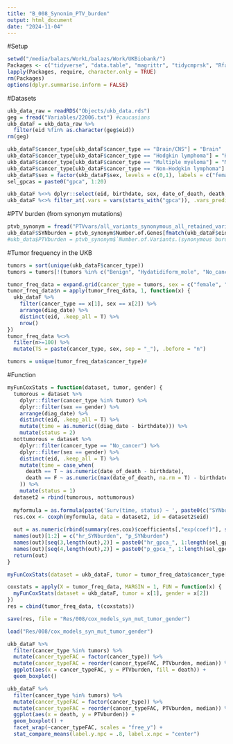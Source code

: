 ```yaml
---
title: "B_008_Synonim_PTV_burden"
output: html_document
date: "2024-11-04"
---
```


#Setup

```r
setwd("/media/balazs/WorkL/balazs/Work/UKBiobank/")
Packages <- c("tidyverse", "data.table", "magrittr", "tidycmprsk", "Rfast", "survminer", "ggsurvfit", "fastmatch", "future.apply", "ComplexHeatmap", "pbapply", "forestmodel", "clusterProfiler", "org.Hs.eg.db", "ggrepel", "ggsci", "scales", "ggpubr", "RColorBrewer", "survival")
lapply(Packages, require, character.only = TRUE)
rm(Packages)
options(dplyr.summarise.inform = FALSE)

```

#Datasets

```r
ukb_data_raw = readRDS("Objects/ukb_data.rds")
geg = fread("Variables/22006.txt") #caucasians
ukb_dataF = ukb_data_raw %>% 
  filter(eid %fin% as.character(geg$eid))
rm(geg)

ukb_dataF$cancer_type[ukb_dataF$cancer_type == "Brain/CNS"] = "Brain"
ukb_dataF$cancer_type[ukb_dataF$cancer_type == "Hodgkin lymphoma"] = "HodgkinLymphoma"
ukb_dataF$cancer_type[ukb_dataF$cancer_type == "Multiple myeloma"] = "MultipleMyeloma"
ukb_dataF$cancer_type[ukb_dataF$cancer_type == "Non-Hodgkin lymphoma"] = "NonHodgkinLymphoma"
ukb_dataF$sex = factor(ukb_dataF$sex, levels = c(0,1), labels = c("female", "male"))
sel_gpcas = paste0("gpca", 1:20)

ukb_dataF %<>% dplyr::select(eid, birthdate, sex, date_of_death, death, diag_date, cancer_type, all_of(sel_gpcas))
ukb_dataF %<>% filter_at(.vars = vars(starts_with("gpca")), .vars_predicate = any_vars(!is.na(.)))
```


#PTV burden (from synonym mutations)

```r
ptvb_synonym = fread("PTVvars/all_variants_synonymous_all_retained_variants_synonymous_only_SynonymousBurden_first_3_columns.tsv")
ukb_dataF$SYNburden = ptvb_synonym$Number.of.Genes[fmatch(ukb_dataF$eid, ptvb_synonym$Patient.ID)]
#ukb_data$PTVburden = ptvb_synonym$`Number.of.Variants.(synonymous burden)`[fmatch(ukb_data$eid, ptvb_synonym$Patient.ID)]
```


#Tumor frequency in the UKB

```r
tumors = sort(unique(ukb_dataF$cancer_type))
tumors = tumors[!(tumors %in% c("Benign", "Hydatidiform_mole", "No_cancer", "other", "undef"))]

tumor_freq_data = expand.grid(cancer_type = tumors, sex = c("female", "male"), stringsAsFactors = F)
tumor_freq_data$n = apply(tumor_freq_data, 1, function(x) {
  ukb_dataF %>% 
    filter(cancer_type == x[1], sex == x[2]) %>% 
    arrange(diag_date) %>% 
    distinct(eid, .keep_all = T) %>% 
    nrow()
})
tumor_freq_data %<>% 
  filter(n>=100) %>% 
  mutate(TS = paste(cancer_type, sex, sep = "_"), .before = "n")

tumors = unique(tumor_freq_data$cancer_type)#

```

#Function

```r
myFunCoxStats = function(dataset, tumor, gender) {
  tumorous = dataset %>% 
    dplyr::filter(cancer_type %in% tumor) %>% 
    dplyr::filter(sex == gender) %>% 
    arrange(diag_date) %>% 
    distinct(eid, .keep_all = T) %>% 
    mutate(time = as.numeric((diag_date - birthdate))) %>% 
    mutate(status = 2)
  nottumorous = dataset %>% 
    dplyr::filter(cancer_type == "No_cancer") %>%
    dplyr::filter(sex == gender) %>%
    distinct(eid, .keep_all = T) %>% 
    mutate(time = case_when(
      death == T ~ as.numeric(date_of_death - birthdate),
      death == F ~ as.numeric(max(date_of_death, na.rm = T) - birthdate)
    )) %>% 
    mutate(status = 1)
  dataset2 = rbind(tumorous, nottumorous)
  
  myformula = as.formula(paste('Surv(time, status) ~ ', paste0(c("SYNburden", sel_gpcas), collapse = "+")))
  res.cox <- coxph(myformula, data = dataset2, id = dataset2$eid)
  
  out = as.numeric(rbind(summary(res.cox)$coefficients[,"exp(coef)"], summary(res.cox)$coefficients[,"Pr(>|z|)"]))
  names(out)[1:2] = c("hr_SYNburden", "p_SYNburden")
  names(out)[seq(3,length(out),2)] = paste0("hr_gpca_", 1:length(sel_gpcas))
  names(out)[seq(4,length(out),2)] = paste0("p_gpca_", 1:length(sel_gpcas))
  return(out)
}

```


```r
myFunCoxStats(dataset = ukb_dataF, tumor = tumor_freq_data$cancer_type[1], gender = tumor_freq_data$sex[1])

coxstats = apply(X = tumor_freq_data, MARGIN = 1, FUN = function(x) {
  myFunCoxStats(dataset = ukb_dataF, tumor = x[1], gender = x[2])
})
res = cbind(tumor_freq_data, t(coxstats))

save(res, file = "Res/008/cox_models_syn_mut_tumor_gender")

load("Res/008/cox_models_syn_mut_tumor_gender")
```

```r
ukb_dataF %>% 
  filter(cancer_type %in% tumors) %>% 
  mutate(cancer_typeFAC = factor(cancer_type)) %>% 
  mutate(cancer_typeFAC = reorder(cancer_typeFAC, PTVburden, median)) %>% 
  ggplot(aes(x = cancer_typeFAC, y = PTVburden, fill = death)) + 
  geom_boxplot()

ukb_dataF %>% 
  filter(cancer_type %in% tumors) %>% 
  mutate(cancer_typeFAC = factor(cancer_type)) %>% 
  mutate(cancer_typeFAC = reorder(cancer_typeFAC, PTVburden, median)) %>% 
  ggplot(aes(x = death, y = PTVburden)) + 
  geom_boxplot() + 
  facet_wrap(~cancer_typeFAC, scales = "free_y") +
  stat_compare_means(label.y.npc = .8, label.x.npc = "center")



```

